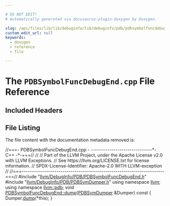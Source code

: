 ```yaml
---

# DO NOT EDIT!
# Automatically generated via docusaurus-plugin-doxygen by Doxygen.

slug: /api/files/lib/lib/debuginfo/lib/debuginfo/pdb/pdbsymbolfuncdebugend-cpp
custom_edit_url: null
keywords:
  - doxygen
  - reference
  - file

---
```





# The `PDBSymbolFuncDebugEnd.cpp` File Reference

<DoxygenPage pluginConfig={pluginConfig}>



## Included Headers

<IncludesList>
<IncludesListItem
  filePath="llvm/DebugInfo/PDB/PDBSymbolFuncDebugEnd.h"
  permalink="/docs/api/files/include/include/llvm/include/llvm/debuginfo/include/llvm/debuginfo/pdb/pdbsymbolfuncdebugend-h"
  isLocal="true" />
<IncludesListItem
  filePath="llvm/DebugInfo/PDB/PDBSymDumper.h"
  permalink="/docs/api/files/include/include/llvm/include/llvm/debuginfo/include/llvm/debuginfo/pdb/pdbsymdumper-h"
  isLocal="true" />
</IncludesList>


## File Listing

The file content with the documentation metadata removed is:

<ProgramListing>

<Link id="l00001" /><CodeLine lineNumber="1"><Highlight kind="comment">//===- PDBSymbolFuncDebugEnd.cpp - ------------------------------&#42;- C++ -&#42;-===//</Highlight><Highlight kind="normal"></Highlight></CodeLine>
<Link id="l00002" /><CodeLine lineNumber="2"><Highlight kind="normal"></Highlight><Highlight kind="comment">//</Highlight><Highlight kind="normal"></Highlight></CodeLine>
<Link id="l00003" /><CodeLine lineNumber="3"><Highlight kind="normal"></Highlight><Highlight kind="comment">// Part of the LLVM Project, under the Apache License v2.0 with LLVM Exceptions.</Highlight><Highlight kind="normal"></Highlight></CodeLine>
<Link id="l00004" /><CodeLine lineNumber="4"><Highlight kind="normal"></Highlight><Highlight kind="comment">// See https://llvm.org/LICENSE.txt for license information.</Highlight><Highlight kind="normal"></Highlight></CodeLine>
<Link id="l00005" /><CodeLine lineNumber="5"><Highlight kind="normal"></Highlight><Highlight kind="comment">// SPDX-License-Identifier: Apache-2.0 WITH LLVM-exception</Highlight><Highlight kind="normal"></Highlight></CodeLine>
<Link id="l00006" /><CodeLine lineNumber="6"><Highlight kind="normal"></Highlight><Highlight kind="comment">//</Highlight><Highlight kind="normal"></Highlight></CodeLine>
<Link id="l00007" /><CodeLine lineNumber="7"><Highlight kind="normal"></Highlight><Highlight kind="comment">//===----------------------------------------------------------------------===//</Highlight><Highlight kind="normal"></Highlight></CodeLine>
<Link id="l00008" /><CodeLine lineNumber="8"><Highlight kind="normal"></Highlight></CodeLine>
<Link id="l00009" /><CodeLine lineNumber="9"><Highlight kind="normal"></Highlight><Highlight kind="preprocessor">#include &quot;<a href="/docs/api/files/include/include/llvm/include/llvm/debuginfo/include/llvm/debuginfo/pdb/pdbsymbolfuncdebugend-h">llvm/DebugInfo/PDB/PDBSymbolFuncDebugEnd.h</a>&quot;</Highlight><Highlight kind="normal"></Highlight></CodeLine>
<Link id="l00010" /><CodeLine lineNumber="10"><Highlight kind="normal"></Highlight></CodeLine>
<Link id="l00011" /><CodeLine lineNumber="11"><Highlight kind="normal"></Highlight><Highlight kind="preprocessor">#include &quot;<a href="/docs/api/files/include/include/llvm/include/llvm/debuginfo/include/llvm/debuginfo/pdb/pdbsymdumper-h">llvm/DebugInfo/PDB/PDBSymDumper.h</a>&quot;</Highlight><Highlight kind="normal"></Highlight></CodeLine>
<Link id="l00012" /><CodeLine lineNumber="12"><Highlight kind="normal"></Highlight></CodeLine>
<Link id="l00013" /><CodeLine lineNumber="13"><Highlight kind="normal"></Highlight><Highlight kind="keyword">using namespace </Highlight><Highlight kind="normal"><a href="/docs/api/namespaces/llvm">llvm</a>;</Highlight></CodeLine>
<Link id="l00014" /><CodeLine lineNumber="14"><Highlight kind="normal"></Highlight><Highlight kind="keyword">using namespace </Highlight><Highlight kind="normal"><a href="/docs/api/namespaces/llvm/pdb">llvm::pdb</a>;</Highlight></CodeLine>
<Link id="l00015" /><CodeLine lineNumber="15"><Highlight kind="normal"></Highlight></CodeLine>
<Link id="l00016" /><CodeLine lineNumber="16" lineLink="/docs/api/classes/llvm/pdb/pdbsymbolfuncdebugend/#a8491b02e58a4ab9745d6df8920d0fa38"><Highlight kind="normal"></Highlight><Highlight kind="keywordtype">void</Highlight><Highlight kind="normal"> <a href="/docs/api/classes/llvm/pdb/pdbsymbolfuncdebugend/#a8491b02e58a4ab9745d6df8920d0fa38">PDBSymbolFuncDebugEnd::dump</a>(<a href="/docs/api/classes/llvm/pdb/pdbsymdumper">PDBSymDumper</a> &amp;Dumper)</Highlight><Highlight kind="keyword"> const </Highlight><Highlight kind="normal">&#123;</Highlight></CodeLine>
<Link id="l00017" /><CodeLine lineNumber="17"><Highlight kind="normal">  Dumper.<a href="/docs/api/classes/llvm/pdb/pdbsymdumper/#a0a9c807b3e63885f9d510ba25ecfc6ce">dump</a>(&#42;</Highlight><Highlight kind="keyword">this</Highlight><Highlight kind="normal">);</Highlight></CodeLine>
<Link id="l00018" /><CodeLine lineNumber="18"><Highlight kind="normal">&#125;</Highlight></CodeLine>

</ProgramListing>

</DoxygenPage>
